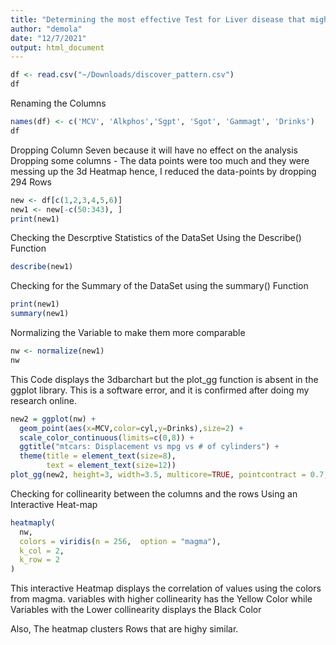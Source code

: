 ```yaml
---
title: "Determining the most effective Test for Liver disease that might be caused by excessive Alcohol Consumption"
author: "demola"
date: "12/7/2021"
output: html_document
---
```


```r
df <- read.csv("~/Downloads/discover_pattern.csv")
df
```
Renaming the Columns
```r
names(df) <- c('MCV', 'Alkphos','Sgpt', 'Sgot', 'Gammagt', 'Drinks')
df
```

Dropping Column Seven because it will have no effect on the analysis
Dropping some columns - The data points were too much and they were messing up the 3d Heatmap hence, I reduced the data-points by 
dropping 294 Rows
```r
new <- df[c(1,2,3,4,5,6)]
new1 <- new[-c(50:343), ]
print(new1)
```
Checking the Descrptive Statistics of the DataSet Using the Describe() Function
```r
describe(new1)
```

Checking for the Summary of the DataSet using the summary() Function
```r
print(new1)
summary(new1)
```
Normalizing the Variable to make them more comparable
```r
nw <- normalize(new1)
nw
```

This Code displays the 3dbarchart but the plot_gg function is absent in the ggplot library. This is a software error, and it is confirmed after doing my research online.
```r
new2 = ggplot(nw) + 
  geom_point(aes(x=MCV,color=cyl,y=Drinks),size=2) +
  scale_color_continuous(limits=c(0,8)) +
  ggtitle("mtcars: Displacement vs mpg vs # of cylinders") +
  theme(title = element_text(size=8),
        text = element_text(size=12)) 
plot_gg(new2, height=3, width=3.5, multicore=TRUE, pointcontract = 0.7, soliddepth=-200)
```

Checking for collinearity between the columns and the rows Using an Interactive Heat-map

```r
heatmaply(
  nw,
  colors = viridis(n = 256,  option = "magma"),
  k_col = 2, 
  k_row = 2
)
```
This interactive Heatmap displays the correlation of values using the colors from magma. 
variables with higher collinearity has the Yellow Color while Variables with the Lower collinearity displays the Black 
Color

Also, The heatmap clusters Rows that are highy similar. 









